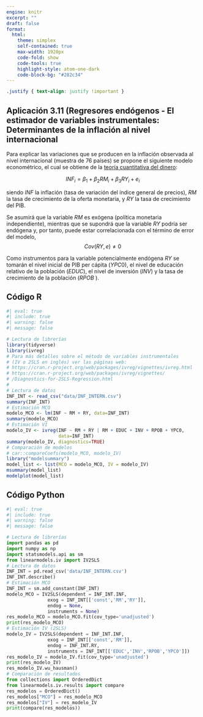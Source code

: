 ```yaml
---
engine: knitr
excerpt: ""
draft: false
format: 
  html:
    theme: simplex
    self-contained: true
    max-width: 1920px
    code-fold: show
    code-tools: true
    highlight-style: atom-one-dark
    code-block-bg: "#282c34"
---
```


```css
.justify { text-align: justify !important }
```

::: justify
# Aplicación 3.11 (Regresores endógenos - El estimador de variables instrumentales: Determinantes de la inflación al nivel internacional {.unnumbered}

Para explicar las variaciones que se producen en la inflación observada al nivel internacional (muestra de 76 países) se propone el siguiente modelo econométrico, el cual se obtiene de la [teoría cuantitativa del dinero](https://es.wikipedia.org/wiki/Teor%C3%ADa_cuantitativa_del_dinero):

$$INF_{i} = \beta_1 + \beta_2 RM_{i} + \beta_3 RY_{i} + e_{i}$$

siendo $INF$ la inflación (tasa de variación del índice general de precios), $RM$ la tasa de crecimiento de la oferta monetaria, y $RY$ la tasa de crecimiento del PIB.

Se asumirá que la variable $RM$ es exógena (política monetaria independiente), mientras que se supondrá que la variable $RY$ podría ser endógena y, por tanto, puede estar correlacionada con el término de error del modelo, $$Cov(RY,e)≠0$$

Como instrumentos para la variable potencialmente endógena $RY$ se tomarán el nivel inicial de PIB per cápita ($YPC0$), el nivel de educación relativo de la población ($EDUC$), el nivel de inversión ($INV$) y la tasa de crecimiento de la población ($RPOB$ ).
:::

## Código R {.unnumbered}

```r
#| eval: true
#| include: true
#| warning: false
#| message: false

# Lectura de librerías
library(tidyverse)
library(ivreg)
# Para más detalles sobre el método de variables instrumentales 
# (IV o 2SLS en inglés) ver las páginas web: 
# https://cran.r-project.org/web/packages/ivreg/vignettes/ivreg.html 
# https://cran.r-project.org/web/packages/ivreg/vignettes/
# /Diagnostics-for-2SLS-Regression.html
#
# Lectura de datos
INF_INT <- read_csv("data/INF_INTERN.csv")
summary(INF_INT)
# Estimación MCO
modelo_MCO <- lm(INF ~ RM + RY, data=INF_INT)
summary(modelo_MCO)
# Estimación VI
modelo_IV <- ivreg(INF ~ RM + RY | RM + EDUC + INV + RPOB + YPC0, 
                   data=INF_INT)
summary(modelo_IV, diagnostics=TRUE)
# Comparación de modelos
# car::compareCoefs(modelo_MCO, modelo_IV)
library("modelsummary")
model_list <- list(MCO = modelo_MCO, IV = modelo_IV)
msummary(model_list)
modelplot(model_list)
```

## Código Python {.unnumbered}

```python
#| eval: true
#| include: true
#| warning: false
#| message: false

# Lectura de librerías
import pandas as pd
import numpy as np
import statsmodels.api as sm
from linearmodels.iv import IV2SLS
# Lectura de datos
INF_INT = pd.read_csv('data/INF_INTERN.csv')
INF_INT.describe()
# Estimación MCO
INF_INT = sm.add_constant(INF_INT)
modelo_MCO = IV2SLS(dependent = INF_INT.INF,
               exog = INF_INT[['const','RM','RY']], 
               endog = None, 
               instruments = None)
res_modelo_MCO = modelo_MCO.fit(cov_type='unadjusted')
print(res_modelo_MCO)
# Estimación IV (2SLS)
modelo_IV = IV2SLS(dependent = INF_INT.INF,
               exog = INF_INT[['const','RM']],
               endog = INF_INT.RY,
               instruments = INF_INT[['EDUC','INV','RPOB','YPC0']])
res_modelo_IV = modelo_IV.fit(cov_type='unadjusted')
print(res_modelo_IV)
res_modelo_IV.wu_hausman()
# Comparación de resultados
from collections import OrderedDict
from linearmodels.iv.results import compare
res_modelos = OrderedDict()
res_modelos["MCO"] = res_modelo_MCO
res_modelos["IV"] = res_modelo_IV
print(compare(res_modelos))
```
